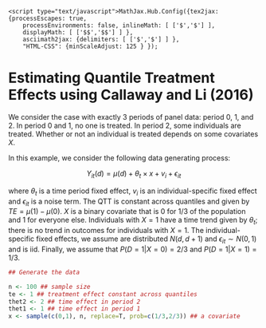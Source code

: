 <script type="text/javascript" 
        src="http://cdn.mathjax.org/mathjax/latest/MathJax.js?config=TeX-AMS-MML_HTMLorMML">
    </script>
    <script type="text/javascript">MathJax.Hub.Config({tex2jax: {processEscapes: true, 
        processEnvironments: false, inlineMath: [ ['$','$'] ], 
        displayMath: [ ['$$','$$'] ] }, 
        asciimath2jax: {delimiters: [ ['$','$'] ] }, 
        "HTML-CSS": {minScaleAdjust: 125 } });
</script>

# Estimating Quantile Treatment Effects using Callaway and Li (2016)

We consider the case with exactly 3 periods of panel data: period 0, 1, and 2.  In period 0 and 1, no one is treated.  In period 2, some individuals are treated.  Whether or not an individual is treated depends on some covariates $X$.

In this example, we consider the following data generating process:

$$  Y_{it}(d) = \mu(d) + \theta_t \times x + v_i + \epsilon_{it} $$

where $\theta_t$ is a time period fixed effect, $v_i$ is an individual-specific fixed effect and $\epsilon_{it}$ is a noise term.  The QTT is constant across quantiles and given by $TE = \mu(1) - \mu(0)$.  $X$ is a binary covariate that is 0 for 1/3 of the population and 1 for everyone else.  Individuals with $X=1$ have a time trend given by $\theta_t$; there is no trend in outcomes for individuals with $X=1$.  The individual-specific fixed effects, we assume are distributed $N(d, d+1)$ and $\epsilon_{it} \sim N(0,1)$ and is iid.  Finally, we assume that $P(D=1|X=0)=2/3$ and $P(D=1|X=1) = 1/3$.

```r
## Generate the data

n <- 100 ## sample size
te <- 1 ## treatment effect constant across quantiles
thet2 <- 2 ## time effect in period 2
thet1 <- 1 ## time effect in period 1 
x <- sample(c(0,1), n, replace=T, prob=c(1/3,2/3)) ## a covariate

```